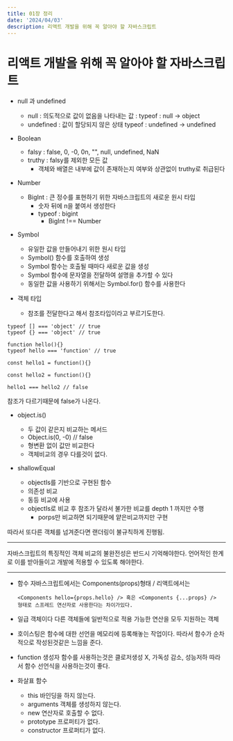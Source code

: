 ```yaml
---
title: 01장 정리
date: '2024/04/03'
description: 리액트 개발을 위해 꼭 알아야 할 자바스크립트
---
```


# 리액트 개발을 위해 꼭 알아야 할 자바스크립트

- null 과 undefined

  - null : 의도적으로 값이 없음을 나타내는 값 : typeof : null -> object
  - undefined : 값이 할당되지 않은 상태 typeof : undefined -> undefined

- Boolean

  - falsy : false, 0, -0, 0n, "", null, undefined, NaN
  - truthy : falsy를 제외한 모든 값
    - 객체와 배열은 내부에 값이 존재하는지 여부와 상관없이 truthy로 취급된다

- Number

  - BigInt : 큰 정수를 표현하기 위한 자바스크립트의 새로운 원시 타입
    - 숫자 뒤에 n을 붙여서 생성한다
    - typeof : bigint
      - BigInt !== Number

- Symbol

  - 유일한 값을 만들어내기 위한 원시 타입
  - Symbol() 함수를 호출하여 생성
  - Symbol 함수는 호출될 때마다 새로운 값을 생성
  - Symbol 함수에 문자열을 전달하여 설명을 추가할 수 있다
  - 동일한 값을 사용하기 위해서는 Symbol.for() 함수를 사용한다

- 객체 타입
  - 참조를 전달한다고 해서 참조타입이라고 부르기도한다.

```
typeof [] === 'object' // true
typeof {} === 'object' // true

function hello(){}
typeof hello === 'function' // true

const hello1 = function(){}

const hello2 = function(){}

hello1 === hello2 // false

```

참조가 다르기때문에 false가 나온다.

- object.is()

  - 두 값이 같은지 비교하는 메서드
  - Object.is(0, -0) // false
  - 형변환 없이 값만 비교한다
  - 객체비교의 경우 다를것이 없다.

- shallowEqual
  - objectIs를 기반으로 구현된 함수
  - 의존성 비교
  - 동등 비교에 사용
  - objectIs로 비교 후 참조가 달라서 불가한 비교를 depth 1 까지만 수행
    - porps만 비교하면 되기때문에 얕은비교까지만 구현

따라서 또다른 객체를 넘겨준다면 랜더링이 불규칙하게 진행됨.

---

자바스크립트의 특징적인 객체 비교의 불완전성은 반드시 기억해야한다.
언어적인 한계로 이를 받아들이고 개발에 적용할 수 있도록 해야한다.

---

- 함수
  자바스크립트에서는 Components(props)형태 /
  리액트에서는

  ```
  <Components hello={props.hello} /> 혹은 <Components {...props} />
  형태로 스프레드 연산자로 사용한다는 차이가있다.
  ```

- 일급 객체이다
  다른 객체들에 일반적으로 적용 가능한 연산을 모두 지원하는 객체

- 호이스팅은 함수에 대한 선언을 메모리에 등록해놓는 작업이다.
  따라서 함수가 순차적으로 작성된것같은 느낌을 준다.

- function 생성자 함수를 사용하는것은 클로저생성 X, 가독성 감소, 성능저하
  따라서 함수 선언식을 사용하는것이 좋다.

- 화살표 함수
  - this 바인딩을 하지 않는다.
  - arguments 객체를 생성하지 않는다.
  - new 연산자로 호출할 수 없다.
  - prototype 프로퍼티가 없다.
  - constructor 프로퍼티가 없다.

```

```
